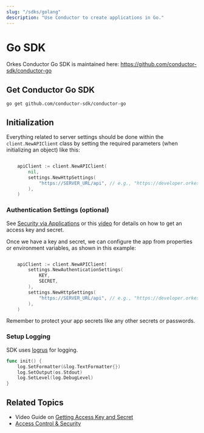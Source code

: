 ```yaml
---
slug: "/sdks/golang"
description: "Use Conductor to create applications in Go."
---
```


# Go SDK

Orkes Conductor Go SDK is maintained here: https://github.com/conductor-sdk/conductor-go

## Get Conductor Go SDK

```shell
go get github.com/conductor-sdk/conductor-go
```

## Initialization

Everything related to server settings should be done within the `client.NewAPIClient` class by setting the required parameters (when initializing an object) like this:

```go

    apiClient := client.NewAPIClient(
        nil,
        settings.NewHttpSettings(
            "https://SERVER_URL/api", // e.g., "https://developer.orkescloud.com/api"
        ),
    )

```

### Authentication Settings (optional)

See [Security via Applications](/content/access-control-and-security/applications#generating-access-keys) or this [video](https://www.youtube.com/watch?v=f1b5vZRKn2Q) for details on how to get an access key and secret.

Once we have a key and secret, we can configure the app from properties or environment variables, as shown in this example:

```go

    apiClient := client.NewAPIClient(
        settings.NewAuthenticationSettings(
            KEY,
            SECRET,
        ),
        settings.NewHttpSettings(
            "https://SERVER_URL/api", // e.g., "https://developer.orkescloud.com/api"
        ),
    )

```

Remember to protect your app secrets like any other secrets or passwords.

### Setup Logging
SDK uses [logrus](https://github.com/sirupsen/logrus) for logging.

```go
func init() {
	log.SetFormatter(&log.TextFormatter{})
	log.SetOutput(os.Stdout)
	log.SetLevel(log.DebugLevel)
}
```



## Related Topics

- Video Guide on [Getting Access Key and Secret](https://www.youtube.com/watch?v=f1b5vZRKn2Q)
- [Access Control & Security](/content/category/access-control-and-security)

